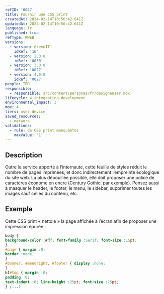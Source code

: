 ```yaml
---
refID: '0027'
title: Fournir une CSS print
createdAt: 2024-02-14T10:50:42.641Z
updatedAt: 2024-02-14T10:50:42.641Z
language: fr
published: true
refType: RWEB
versions:
  - version: GreenIT
    idRef: '16'
  - version: 2.0.0
    idRef: '0030'
  - version: 3.0.0
    idRef: '0027'
  - version: 4.0.0
    idRef: '0027'
people: TBD
responsible:
  - responsible: src/content/personas/fr/designeuser.mdx
lifecycle: 4-integration-development
environmental_impact: 3
moe: 4
tiers: user-device
saved_resources:
  - network
validations:
  - rule: de CSS print manquantes
    maxValue: '1'
---
```


## Description

Outre le service apporté à l’internaute, cette feuille de styles réduit le nombre de pages imprimées,
et donc indirectement l’empreinte écologique du site web. La plus dépouillée possible, elle doit proposer une police
de caractères économe en encre (Century Gothic, par exemple). Pensez aussi à masquer le header, le footer, le menu, le sidebar,
supprimer toutes les images sauf celles du contenu, etc.

## Exemple

Cette CSS print « nettoie » la page affichée à l’écran afin de proposer une impression épurée :

```css
body {
background-color :#ﬀf; font-family :Serif; font-size :15pt;
}
#page { margin :0;
border :none;
}
#banner, #menuright, #footer { display :none;
}
h1#top { margin :0;
padding :0;
text-indent :0; line-height :25pt; font-size :25pt;
} (...)
```
